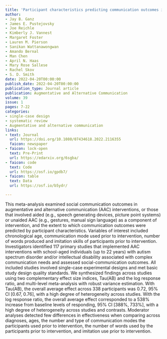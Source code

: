 ```yaml
---
title: 'Participant characteristics predicting communication outcomes in AAC implementation for individuals with ASD and IDD: Meta-analysis'
author:
- Jay B. Ganz
- James E. Pustejovsky
- Joe Reichle
- Kimberly J. Vannest
- Margaret Foster
- Lauren M. Pierson
- Sanikan Wattanawongwan
- Amando Bernal
- Man Chen
- April N. Haas
- Mary Rose Sallese
- Rachel Skov
- S. D. Smith
date: 2022-04-20T00:00:00
publish_date: 2022-04-20T00:00:00
publication_type: Journal article
publication: Augmentative and Alternative Communication
volume: 39
issue: 1
pages: 7-22
categories:
- single-case design
- systematic review
- Augmentative and alternative communication
links:
- text: Journal
  url: https://doi.org/10.1080/07434618.2022.2116355
  faicon: newspaper
- faicon: lock-open
  text: Pre-Print
  url: https://edarxiv.org/6sgba/
- faicon: code
  text: Code
  url: https://osf.io/gpdb7/
- faicon: table
  text: Data
  url: https://osf.io/b5ydr/

---
```



This meta-analysis examined social communication outcomes in augmentative and alternative communication (AAC) interventions, or those that involved aided (e.g., speech generating devices, picture point systems) or unaided AAC (e.g., gestures, manual sign language) as a component of intervention, and the extent to which communication outcomes were predicted by participant characteristics. Variables of interest included chronological age, communication mode used prior to intervention, number of words produced and imitation skills of participants prior to intervention. Investigators identified 117 primary studies that implemented AAC interventions with school-aged individuals (up to 22 years) with autism spectrum disorder and/or intellectual disability associated with complex communication needs and assessed social-communication outcomes. All included studies involved single-case experimental designs and met basic study design quality standards. We synthesized findings across studies using two complementary effect size indices, Tau(AB) and the log response ratio, and multi-level meta-analysis with robust variance estimation. With Tau(AB), the overall average effect across 338 participants was 0.72, 95% CI [0.67, 0.76], with a high degree of heterogeneity across studies. With the log response ratio, the overall average effect corresponded to a 538% increase from baseline levels of responding, 95% CI [388%, 733%], with a high degree of heterogeneity across studies and contrasts. Moderator analyses detected few differences in effectiveness when comparing across diagnoses, ages, the number and type of communication modes the participants used prior to intervention, the number of words used by the participants prior to intervention, and imitation use prior to intervention.


